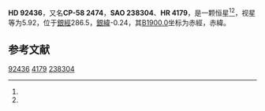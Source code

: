 {{Starbox begin
| name = HD 92436
}}
{{Starbox observe
| epoch = [[J2000.0|J2000.0]]
| constell = {{星座名待查}}<ref name=SIMBAD>{{cite web
 | url=http://simbad.u-strasbg.fr/simbad/sim-id?Ident=HR+4179
 | title=Pulsating variable Star
 | publisher=Centre de Données astronomiques de Strasbourg
 | work=SIMBAD
 | accessdate=2012-07-13
 | archive-date=2016-03-17
 | archive-url=https://web.archive.org/web/20160317054742/http://simbad.u-strasbg.fr/simbad/sim-id?Ident=HR+4179
 | dead-url=no
 }}</ref><ref name=DATA>{{cite web
 | url=http://vizier.u-strasbg.fr/viz-bin/VizieR-5?-out.add=.&-source=5050&-corr=PK=HR&-out.max=9999&HR=4179
 | title=VizieR Detailed Page
 | accessdate=2012-07-13
 | archive-date=2016-03-04
 | archive-url=https://web.archive.org/web/20160304142651/http://vizier.u-strasbg.fr/viz-bin/VizieR-5?-out.add=.&-source=5050&-corr=PK=HR&-out.max=9999&HR=4179
 | dead-url=no
 }}</ref>
| 星官 = 
| ra = {{RA|10|38|59.4}}<ref name=SIMBAD /><ref name=DATA />
| dec = {{DEC|-58|49|1}}<ref name=SIMBAD /><ref name=DATA />
| appmag_v = 5.92<ref name=SIMBAD /><ref name=DATA />
}}
{{Starbox character
| class = M1III<ref name=SIMBAD /><ref name=DATA />
| b-v = 1.65<ref name=SIMBAD /><ref name=DATA />
| u-b = 1.96<ref name=SIMBAD /><ref name=DATA />
| r-i = 1.22<ref name=SIMBAD /><ref name=DATA />
| variable = 
}}
{{Starbox astrometry
| radial_v = 1.96
| prop_mo_ra = 81
| parallax = 
| p_error = 
}}
{{Starbox catalog
| names =CP-58 2474，[[SAO星表|SAO]] 238304，[[HD星表|HD]] 92436，[[HR星表|HR]] 4179}}
{{Starbox reference |Simbad=HR+4179}}
{{Starbox end}}

'''HD 92436'''，又名'''CP-58 2474'''，'''SAO 238304'''、'''HR 4179'''，是一颗恒星<ref name=SIMBAD /><ref name=DATA />，视星等为5.92，位于[[銀道座標系|銀經]]286.5，[[銀道座標系|銀緯]]-0.24，其[[B1900.0|B1900.0]]坐标为赤經{{RA|10|35|10.5}}，赤緯{{DEC|-58|-0.24|47}}。

== 参考文献 ==
{{reflist}}

{{star-stub}}

[[Category:HD和HDE天體|92436]]
[[Category:HR天體|4179]]
[[Category:SAO天體|238304]]